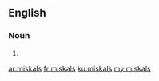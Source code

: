 ==English==

===Noun===
{{head|en|plural}}

# {{plural of|miskal|lang=en|nocat=1}}

[[ar:miskals]]
[[fr:miskals]]
[[ku:miskals]]
[[my:miskals]]